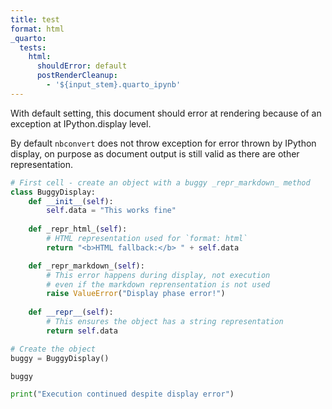 ```yaml
---
title: test
format: html
_quarto:
  tests:
    html:
      shouldError: default
      postRenderCleanup:
        - '${input_stem}.quarto_ipynb'
---
```


With default setting, this document should error at rendering because of an exception at IPython.display level. 

By default `nbconvert` does not throw exception for error thrown by IPython display, on purpose as document output is still valid as there are other representation. 

```python
# First cell - create an object with a buggy _repr_markdown_ method
class BuggyDisplay:
    def __init__(self):
        self.data = "This works fine"
    
    def _repr_html_(self):
        # HTML representation used for `format: html`
        return "<b>HTML fallback:</b> " + self.data

    def _repr_markdown_(self):
        # This error happens during display, not execution
        # even if the markdown reprensentation is not used
        raise ValueError("Display phase error!")
    
    def __repr__(self):
        # This ensures the object has a string representation
        return self.data

# Create the object
buggy = BuggyDisplay()
```

```python
buggy
```

```python
print("Execution continued despite display error")
```